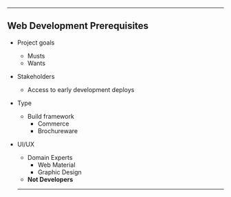 
<PageHead />

---


## Web Development Prerequisites

<CreateHead />

- Project goals
  - Musts
  - Wants
- Stakeholders
  - Access to early development deploys
- Type
  - Build framework
    - Commerce
    - Brochureware
- UI/UX

  - Domain Experts
    - Web Material
    - Graphic Design
  - **Not Developers**

  ***
